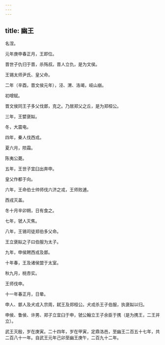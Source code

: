 ```yaml
---
---
---
```

title: 幽王
---



名涅。

元年庚申春正月，王即位。

晋世子仇归于晋，杀殇叔。晋人立仇，是为文侯。

王锡太师尹氏、皇父命。

二年（辛酉，晋文侯元年），泾、渭、洛竭，岐山崩。

初增赋。

晋文侯同王子多父伐鄫，克之。乃居郑父之丘，是为郑桓公。

三年，王嬖褒姒。

冬，大震电。

四年，秦人伐西戎。

夏六月，陨霜。

陈夷公薨。

五年，王世子宜臼出奔申。

皇父作都于向。

六年，王命伯士帅师伐六济之戎，王师败逋。

西戎灭盖。

冬十月辛卯朔，日有食之。

七年，虢人灭焦。

八年，王锡司徒郑伯多父命。

王立褒姒之子曰伯服为太子。

九年，申侯聘西戎及鄫。

十年春，王及诸侯盟于太室。

秋九月，桃杏实。

王师伐申。

十一年春正月，日晕。

申人、鄫人及犬戎入宗周，弑王及郑桓公。犬戎杀王子伯服，执褒姒以归。

申侯、鲁侯、许男、郑子立宜臼于申，虢公翰立王子余臣于携（是为携王，二王并立）。

武王灭殷，岁在庚寅。二十四年，岁在甲寅，定鼎洛邑，至幽王二百五十七年，共二百八十一年。自武王元年己卯至幽王庚午，二百九十二年。